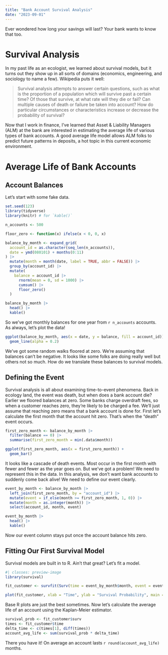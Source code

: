 ```yaml
---
title: "Bank Account Survival Analysis"
date: "2023-09-01"
---
```


Ever wondered how long your savings will last? Your bank wants to know that too.

# Survival Analysis

In my past life as an ecologist, we learned about survival models, but it turns out they show up in all sorts of domains (economics, engineering, and sociology to name a few). Wikipedia puts it well:

> Survival analysis attempts to answer certain questions, such as what is the proportion of a population which will survive past a certain time? Of those that survive, at what rate will they die or fail? Can multiple causes of death or failure be taken into account? How do particular circumstances or characteristics increase or decrease the probability of survival?

Now that I work in finance, I've learned that Asset & Liability Managers (ALM) at the bank are interested in estimating the average life of various types of bank accounts. A good average life model allows ALM folks to predict future patterns in deposits, a hot topic in this current economic environment.

# Average Life of Bank Accounts

## Account Balances

Let's start with some fake data.

```r
set.seed(123)
library(tidyverse)
library(knitr) # for `kable()`

n_accounts <- 500

floor_zero <- function(x) ifelse(x < 0, 0, x)

balance_by_month <- expand_grid(
  account_id = as.character(seq_len(n_accounts)), 
  date = ymd(080101) + months(0:11)
) |> 
  mutate(month = month(date, label = TRUE, abbr = FALSE)) |> 
  group_by(account_id) |> 
  mutate(
    balance = account_id |> 
      rnorm(mean = 0, sd = 1000) |> 
      cumsum() |> 
      floor_zero()
  )

balance_by_month |> 
  head() |> 
  kable()
```

So we've got monthly balances for one year from `r n_accounts` accounts. As always, let's plot the data!

```r
ggplot(balance_by_month, aes(x = date, y = balance, fill = account_id)) +
  geom_line(alpha = 0.2)
```

We've got some random walks floored at zero. We're assuming that balances can't be negative. It looks like some folks are doing really well but others not so much. How do we translate these balances to survival models.

## Defining the Event

Survival analysis is all about examining time-to-event phenomena. Back in ecology land, the event was death, but when does a bank account die? Earlier we floored balances at zero. Some banks charge overdraft fees, so when a customer reaches zero, they're likely to be charged a fee. We'll just assume that reaching zero means that a bank account is done for. First let's calculate the first month that the account hit zero. That's when the "death" event occurs.

```r
first_zero_month <- balance_by_month |> 
  filter(balance == 0) |> 
  summarise(first_zero_month = min(.data$month))

ggplot(first_zero_month, aes(x = first_zero_month)) + 
  geom_bar()
```

It looks like a cascade of death events. Most occur in the first month with fewer and fewer as the year goes on. But we've got a problem! We need to represent this in the data. In this analysis, we don't want bank accounts to suddenly come back alive! We need to define our event clearly.

```r
event_by_month <- balance_by_month |> 
  left_join(first_zero_month, by = "account_id") |> 
  mutate(event = if_else(month >= first_zero_month, 1, 0)) |> 
  mutate(month = as.integer(month)) |> 
  select(account_id, month, event)

event_by_month |> 
  head() |> 
  kable()
```

Now our event column stays put once the account balance hits zero.

## Fitting Our First Survival Model

Survival models are built in to R. Ain't that great? Let's fit a model.

```r
#| classes: preview-image
library(survival)

fit_customer <- survfit(Surv(time = event_by_month$month, event = event_by_month$event) ~ 1)

plot(fit_customer, xlab = "Time", ylab = "Survival Probability", main = "Survival Curve for Customers")
```

Base R plots are just the best sometimes. Now let's calculate the average life of an account using the Kaplan-Meier estimator.

```r
survival_prob <- fit_customer$surv
times <- fit_customer$time
delta_time <- c(times[1], diff(times))
account_avg_life <- sum(survival_prob * delta_time)
```

There you have it! On average an account lasts `r round(account_avg_life)` months.
